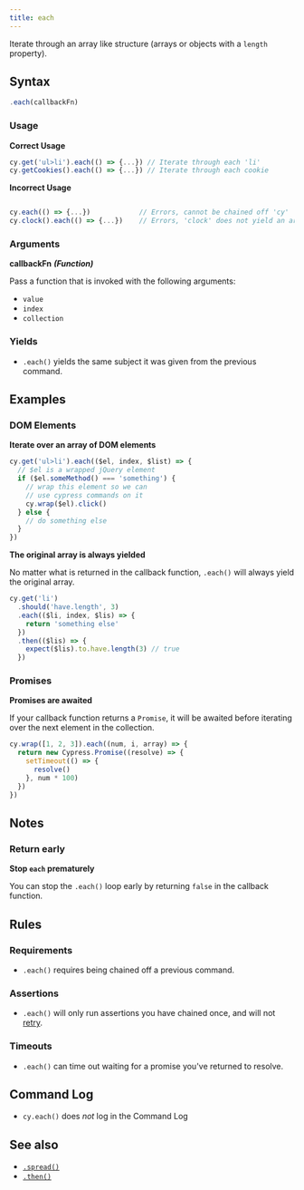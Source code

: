 ```yaml
---
title: each
---
```


Iterate through an array like structure (arrays or objects with a `length`
property).

## Syntax

```javascript
.each(callbackFn)
```

### Usage

**<Icon name="check-circle" color="green" /> Correct Usage**

```javascript
cy.get('ul>li').each(() => {...}) // Iterate through each 'li'
cy.getCookies().each(() => {...}) // Iterate through each cookie
```

**<Icon name="exclamation-triangle" color="red" /> Incorrect Usage**

```javascript

cy.each(() => {...})            // Errors, cannot be chained off 'cy'
cy.clock().each(() => {...})    // Errors, 'clock' does not yield an array
```

### Arguments

**<Icon name="angle-right" /> callbackFn** **_(Function)_**

Pass a function that is invoked with the following arguments:

- `value`
- `index`
- `collection`

### Yields [<Icon name="question-circle"/>](/guides/core-concepts/introduction-to-cypress#Subject-Management)

- `.each()` yields the same subject it was given from the previous command.

## Examples

### DOM Elements

**Iterate over an array of DOM elements**

```javascript
cy.get('ul>li').each(($el, index, $list) => {
  // $el is a wrapped jQuery element
  if ($el.someMethod() === 'something') {
    // wrap this element so we can
    // use cypress commands on it
    cy.wrap($el).click()
  } else {
    // do something else
  }
})
```

**The original array is always yielded**

No matter what is returned in the callback function, `.each()` will always yield
the original array.

```javascript
cy.get('li')
  .should('have.length', 3)
  .each(($li, index, $lis) => {
    return 'something else'
  })
  .then(($lis) => {
    expect($lis).to.have.length(3) // true
  })
```

### Promises

**Promises are awaited**

If your callback function returns a `Promise`, it will be awaited before
iterating over the next element in the collection.

```javascript
cy.wrap([1, 2, 3]).each((num, i, array) => {
  return new Cypress.Promise((resolve) => {
    setTimeout(() => {
      resolve()
    }, num * 100)
  })
})
```

## Notes

### Return early

**Stop `each` prematurely**

You can stop the `.each()` loop early by returning `false` in the callback
function.

## Rules

### Requirements [<Icon name="question-circle"/>](/guides/core-concepts/introduction-to-cypress#Chains-of-Commands)

- `.each()` requires being chained off a previous command.

### Assertions [<Icon name="question-circle"/>](/guides/core-concepts/introduction-to-cypress#Assertions)

- `.each()` will only run assertions you have chained once, and will not
  [retry](/guides/core-concepts/retry-ability).

### Timeouts [<Icon name="question-circle"/>](/guides/core-concepts/introduction-to-cypress#Timeouts)

- `.each()` can time out waiting for a promise you've returned to resolve.

## Command Log

- `cy.each()` does _not_ log in the Command Log

## See also

- [`.spread()`](/api/commands/spread)
- [`.then()`](/api/commands/then)
